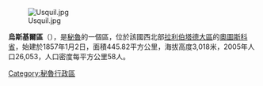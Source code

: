 [[Image:Usquil.jpg|right]]

'''烏斯基爾區'''（{{lang-es|Distrito de Usquil}}），是[[秘魯|秘魯]]的一個區，位於該國西北部[[拉利伯塔德大區|拉利伯塔德大區]]的[[奧圖斯科省|奧圖斯科省]]，始建於1857年1月2日，面積445.82平方公里，海拔高度3,018米，2005年人口26,053，人口密度每平方公里58人。

{{Peru-geo-stub}}
[[Category:秘魯行政區|Category:秘魯行政區]]